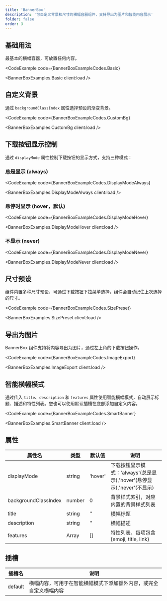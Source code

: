 ```yaml
---
title: 'BannerBox'
description: '可自定义背景和尺寸的横幅容器组件，支持导出为图片和智能内容展示'
folder: false
order: 3
---
```



## 基础用法

最基本的横幅容器，可放置任何内容。

<CodeExample
  code={BannerBoxExampleCodes.Basic}
>
  <BannerBoxExamples.Basic client:load />
</CodeExample>

## 自定义背景

通过 `backgroundClassIndex` 属性选择预设的渐变背景。

<CodeExample
  code={BannerBoxExampleCodes.CustomBg}
>
  <BannerBoxExamples.CustomBg client:load />
</CodeExample>

## 下载按钮显示控制

通过 `displayMode` 属性控制下载按钮的显示方式，支持三种模式：

### 总是显示 (always)

<CodeExample
  code={BannerBoxExampleCodes.DisplayModeAlways}
>
  <BannerBoxExamples.DisplayModeAlways client:load />
</CodeExample>

### 悬停时显示 (hover，默认)

<CodeExample
  code={BannerBoxExampleCodes.DisplayModeHover}
>
  <BannerBoxExamples.DisplayModeHover client:load />
</CodeExample>

### 不显示 (never)

<CodeExample
  code={BannerBoxExampleCodes.DisplayModeNever}
>
  <BannerBoxExamples.DisplayModeNever client:load />
</CodeExample>

## 尺寸预设

组件内置多种尺寸预设，可通过下载按钮下拉菜单选择，组件会自动记住上次选择的尺寸。

<CodeExample
  code={BannerBoxExampleCodes.SizePreset}
>
  <BannerBoxExamples.SizePreset client:load />
</CodeExample>

## 导出为图片

BannerBox 组件支持将内容导出为图片，通过左上角的下载按钮操作。

<CodeExample
  code={BannerBoxExampleCodes.ImageExport}
>
  <BannerBoxExamples.ImageExport client:load />
</CodeExample>

## 智能横幅模式

通过传入 `title`、`description` 和 `features` 属性使用智能横幅模式，自动展示标题、描述和特性列表。您也可以使用默认插槽在底部添加自定义内容。

<CodeExample
  code={BannerBoxExampleCodes.SmartBanner}
>
  <BannerBoxExamples.SmartBanner client:load />
</CodeExample>

## 属性

| 属性名 | 类型 | 默认值 | 说明 |
| --- | --- | --- | --- |
| displayMode | string | 'hover' | 下载按钮显示模式：'always'(总是显示),'hover'(悬停显示),'never'(不显示) |
| backgroundClassIndex | number | 0 | 背景样式索引，对应内置的背景样式列表 |
| title | string | '' | 横幅标题 |
| description | string | '' | 横幅描述 |
| features | Array | [] | 特性列表，每项包含 \{emoji, title, link\} |

## 插槽

| 插槽名 | 说明 |
| --- | --- |
| default | 横幅内容，可用于在智能横幅模式下添加额外内容，或完全自定义横幅内容 |

